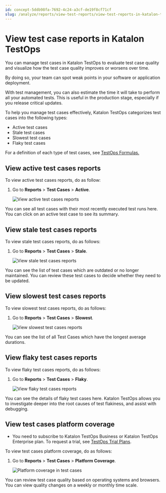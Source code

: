 ```yaml
---
id: concept-5ddb98fa-7692-4c24-a3cf-de19f8cf71cf
slug: /analyze/reports/view-test-reports/view-test-reports-in-katalon-testops/view-test-case-reports-in-katalon-testops
---
```


# View test case reports in Katalon TestOps

You can manage test cases in Katalon TestOps to evaluate test case quality and visualize how the test case quality improves or worsens over time.

By doing so, your team can spot weak points in your software or application deployment.

With test management, you can also estimate the time it will take to perform all your automated tests. This is useful in the production stage, especially if you release critical updates.

To help you manage test cases effectively, Katalon TestOps categorizes test cases into the following types:

-   Active test cases
-   Stale test cases
-   Slowest test cases
-   Flaky test cases

For a definition of each type of test cases, see [TestOps Formulas.](/get-started/terminology-and-formulas#)

## View active test cases reports

To view active test cases reports, do as follow:

1.  Go to **Reports** &gt; **Test Cases** &gt; **Active**.

    <img src="/doc_images/Documents/Analyze/Reports/View_Test_Reports/View_reports_in_TestOps/view-test-cases-reports/Image/KT-JULY22-Active-test-case-reports.png" alt="View active test cases reports" />


You can see all test cases with their most recently executed test runs here. You can click on an active test case to see its summary.

## View stale test cases reports

To view stale test cases reports, do as follows:

1.  Go to **Reports** &gt; **Test Cases** &gt; **Stale**.

    <img src="/doc_images/Documents/Analyze/Reports/View_Test_Reports/View_reports_in_TestOps/view-test-cases-reports/Image/KT-JULY22-stale-test-case-reports.png" alt="View stale test cases reports" />


You can see the list of test cases which are outdated or no longer maintained. You can review these test cases to decide whether they need to be updated.

## View slowest test cases reports

To view slowest test cases reports, do as follows:

1.  Go to **Reports** &gt; **Test Cases** &gt; **Slowest**.

    <img src="/doc_images/Documents/Analyze/Reports/View_Test_Reports/View_reports_in_TestOps/view-test-cases-reports/Image/KT-JULY22-slowest-test-case-reports.png" alt="View slowest test cases reports" />


You can see the list of all Test Cases which have the longest average durations.

## View flaky test cases reports

To view flaky test cases reports, do as follows:

1.  Go to **Reports** &gt; **Test Cases** &gt; **Flaky**.

    <img src="/doc_images/Documents/Analyze/Reports/View_Test_Reports/View_reports_in_TestOps/view-test-cases-reports/Image/KT-JULY22-flaky-test-case-reports.png" alt="View flaky test cases reports" />


You can see the details of flaky test cases here. Katalon TestOps allows you to investigate deeper into the root causes of test flakiness, and assist with debugging.

## View test cases platform coverage

-   You need to subscribe to Katalon TestOps Business or Katalon TestOps Enterprise plan. To request a trial, see [TestOps Trial Plans](/administer/katalon-platform-packages/katalon-platform-trial-plans).


To view test cases platform coverage, do as follows:

1.  Go to **Reports** &gt; **Test Cases** &gt; **Platform Coverage**.

    <img src="/doc_images/Documents/Analyze/Reports/View_Test_Reports/View_reports_in_TestOps/view-test-cases-reports/Image/KT-JULY22-platform-coverage-test-case-reports.png" alt="Platform coverage in test cases" />


You can review test case quality based on operating systems and browsers. You can view quality changes on a weekly or monthly time scale.
